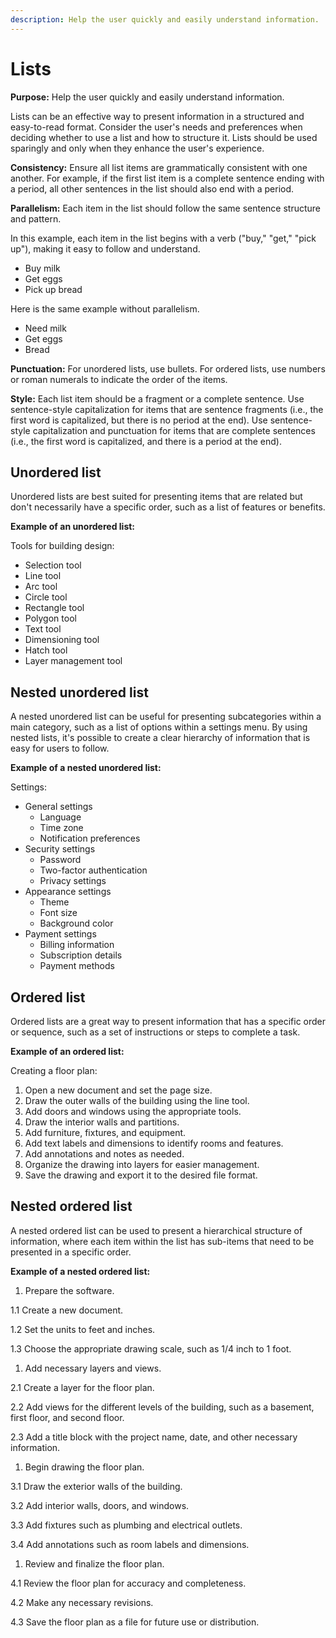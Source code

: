 ```yaml
---
description: Help the user quickly and easily understand information.
---
```


# Lists

**Purpose:** Help the user quickly and easily understand information.

Lists can be an effective way to present information in a structured and easy-to-read format. Consider the user's needs and preferences when deciding whether to use a list and how to structure it. Lists should be used sparingly and only when they enhance the user's experience.

**Consistency:** Ensure all list items are grammatically consistent with one another. For example, if the first list item is a complete sentence ending with a period, all other sentences in the list should also end with a period.

**Parallelism:** Each item in the list should follow the same sentence structure and pattern.

In this example, each item in the list begins with a verb ("buy," "get," "pick up"), making it easy to follow and understand.

- Buy milk
- Get eggs
- Pick up bread

Here is the same example without parallelism.

- Need milk
- Get eggs
- Bread

**Punctuation:** For unordered lists, use bullets. For ordered lists, use numbers or roman numerals to indicate the order of the items.

**Style:** Each list item should be a fragment or a complete sentence. Use sentence-style capitalization for items that are sentence fragments (i.e., the first word is capitalized, but there is no period at the end). Use sentence-style capitalization and punctuation for items that are complete sentences (i.e., the first word is capitalized, and there is a period at the end).

## Unordered list

Unordered lists are best suited for presenting items that are related but don't necessarily have a specific order, such as a list of features or benefits.

**Example of an unordered list:**

Tools for building design:

- Selection tool
- Line tool
- Arc tool
- Circle tool
- Rectangle tool
- Polygon tool
- Text tool
- Dimensioning tool
- Hatch tool
- Layer management tool

## Nested unordered list

A nested unordered list can be useful for presenting subcategories within a main category, such as a list of options within a settings menu. By using nested lists, it's possible to create a clear hierarchy of information that is easy for users to follow.

**Example of a nested unordered list:**

Settings:

- General settings
    - Language
    - Time zone
    - Notification preferences
- Security settings
    - Password
    - Two-factor authentication
    - Privacy settings
- Appearance settings
    - Theme
    - Font size
    - Background color
- Payment settings
    - Billing information
    - Subscription details
    - Payment methods

## Ordered list

Ordered lists are a great way to present information that has a specific order or sequence, such as a set of instructions or steps to complete a task.

**Example of an ordered list:**

Creating a floor plan:

1. Open a new document and set the page size.
2. Draw the outer walls of the building using the line tool.
3. Add doors and windows using the appropriate tools.
4. Draw the interior walls and partitions.
5. Add furniture, fixtures, and equipment.
6. Add text labels and dimensions to identify rooms and features.
7. Add annotations and notes as needed.
8. Organize the drawing into layers for easier management.
9. Save the drawing and export it to the desired file format.

## Nested ordered list

A nested ordered list can be used to present a hierarchical structure of information, where each item within the list has sub-items that need to be presented in a specific order.

**Example of a nested ordered list:**

1. Prepare the software.

1.1 Create a new document.

1.2 Set the units to feet and inches.

1.3 Choose the appropriate drawing scale, such as 1/4 inch to 1 foot.

1. Add necessary layers and views.

2.1 Create a layer for the floor plan.

2.2 Add views for the different levels of the building, such as a basement, first floor, and second floor.

2.3 Add a title block with the project name, date, and other necessary information.

1. Begin drawing the floor plan.

3.1 Draw the exterior walls of the building.

3.2 Add interior walls, doors, and windows.

3.3 Add fixtures such as plumbing and electrical outlets.

3.4 Add annotations such as room labels and dimensions.

1. Review and finalize the floor plan.

4.1 Review the floor plan for accuracy and completeness.

4.2 Make any necessary revisions.

4.3 Save the floor plan as a file for future use or distribution.
